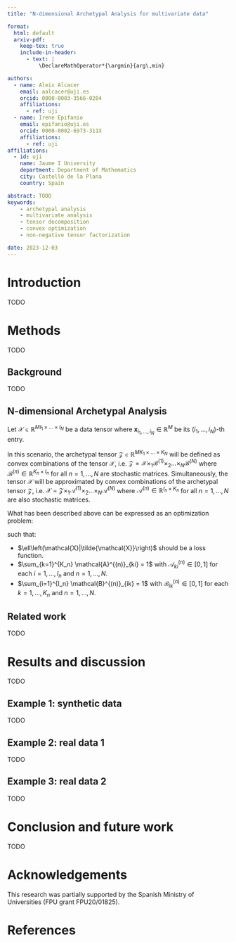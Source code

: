 ```yaml
---
title: "N-dimensional Archetypal Analysis for multivariate data"

format:
  html: default
  arxiv-pdf:
    keep-tex: true
    include-in-header:
      - text: |
          \DeclareMathOperator*{\argmin}{arg\,min}

authors:
  - name: Aleix Alcacer
    email: aalcacer@uji.es
    orcid: 0000-0003-3566-0204
    affiliations:
      - ref: uji
  - name: Irene Epifanio
    email: epifanio@uji.es
    orcid: 0000-0002-6973-311X
    affiliations:
      - ref: uji
affiliations:
  - id: uji
    name: Jaume I University
    department: Department of Mathematics
    city: Castelló de la Plana
    country: Spain

abstract: TODO
keywords:
    - archetypal analysis
    - multivariate analysis
    - tensor decomposition
    - convex optimization
    - non-negative tensor factorization

date: 2023-12-03
---
```


::: {.content-visible when-format="html"}
$$
\DeclareMathOperator*{\argmin}{arg\,min}
$$
:::

# Introduction

TODO

# Methods

TODO

## Background

TODO

## N-dimensional Archetypal Analysis

Let $\mathcal{X} \in {\mathbb{R}^M}^{I_1 \times \dots \times I_N}$  be a data tensor where $\mathbf{x}_{i_1, \dots ,i_N} \in \mathbb{R}^M$ be its $(i_1, \dots, i_N)$-th entry.

In this scenario, the archetypal tensor $\mathcal{Z} \in {\mathbb{R}^M}^{K_1 \times \dots \times K_N}$ will be defined as convex combinations of the tensor $\mathcal{X}$, i.e. $\mathcal{Z} = \mathcal{X} \times_1 \mathcal{B}^{(1)} \times_2 \dots \times_N \mathcal{B}^{(N)}$ where $\mathcal{B}^{(n)} \in \mathbb{R}^{K_n \times I_n}$ for all $n=1,\dots,N$ are stochastic matrices.  Simultaneously, the tensor $\mathcal{X}$ will be approximated by convex combinations of the archetypal tensor $\mathcal{Z}$, i.e. $\mathcal{X} \simeq \mathcal{Z}\times_1\mathcal{A}^{(1)} \times_2 \dots \times_N \mathcal{A}^{(N)}$ where $\mathcal{A}^{(n)} \in \mathbb{R}^{I_n \times K_n}$ for all $n=1,\dots,N$ are also stochastic matrices.


What has been described above can be expressed as an optimization problem:
\begin{equation}
    \argmin_{\mathcal{B}^{(1)}, \dots, \mathcal{B}^{(N)}, \mathcal{A}^{(1)},\dots, \mathcal{B}^{(N)}} \quad \ell\left(\mathcal{X} | (\mathcal{X} \times_1 \mathcal{B}^{(1)} \times_2 \dots \times_N \mathcal{B}^{(N)})\times_1\mathcal{A}^{(1)} \times_2 \dots \times_N \mathcal{A}^{(N)}\right)
\end{equation}

such that:

- $\ell\left(\mathcal{X}|\tilde{\mathcal{X}}\right)$ should be a loss function.
- $\sum_{k=1}^{K_n} \mathcal{A}^{(n)}_{ki} = 1$ with $\mathcal{A}^{(n)}_{ki} \in [0, 1]$ for each $i=1,\dots, I_n$ and $n=1,\dots,N$.
- $\sum_{i=1}^{I_n} \mathcal{B}^{(n)}_{ik} = 1$ with $\mathcal{B}^{(n)}_{ik} \in [0, 1]$ for each $k=1,\dots, K_n$ and $n=1,\dots,N$.

## Related work

TODO

# Results and discussion

TODO

## Example 1: synthetic data

TODO

## Example 2: real data 1

TODO

## Example 3: real data 2

TODO

# Conclusion and future work

TODO

# Acknowledgements {.unnumbered}

This research was partially supported by the Spanish Ministry of Universities (FPU grant FPU20/01825).

# References {.unnumbered}

::: {.references}
:::
